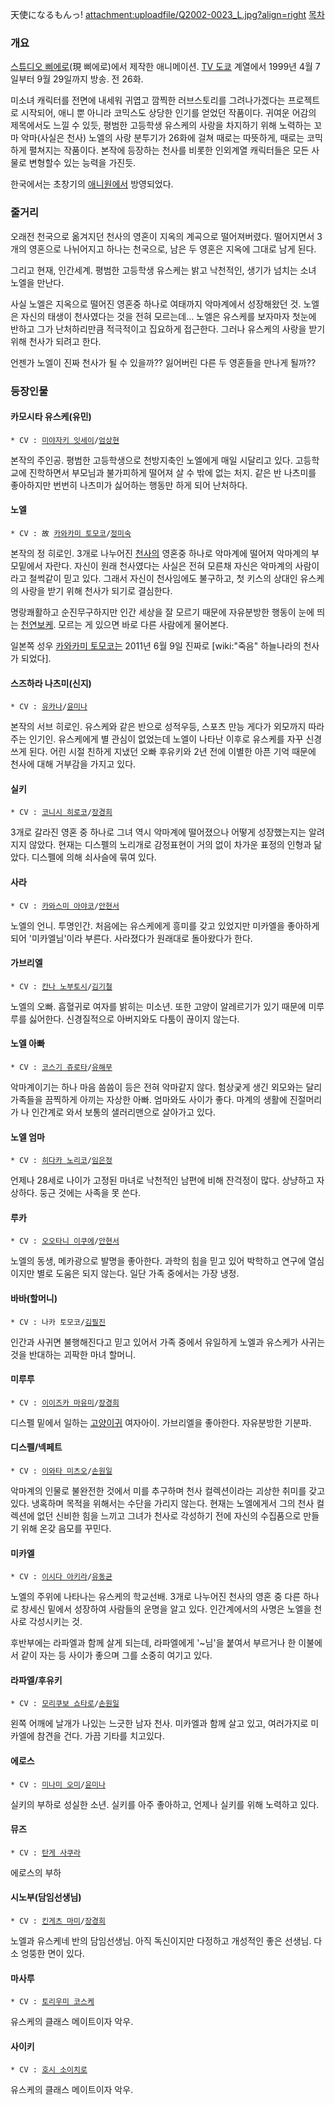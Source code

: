 天使になるもんっ!
attachment:uploadfile/Q2002-0023_L.jpg?align=right
[[목차]]

=== 개요 ===
[[스튜디오 삐에로]](現 삐에로)에서 제작한 애니메이션. [[TV 도쿄]] 계열에서 1999년 4월 7일부터 9월 29일까지 방송. 전 26화.

미소녀 캐릭터를 전면에 내세워 귀엽고 깜찍한 러브스토리를 그려나가겠다는 프로젝트로 시작되어, 애니 뿐 아니라 코믹스도 상당한 인기를 얻었던 작품이다. 귀여운 어감의 제목에서도 느낄 수 있듯, 평범한 고등학생 유스케의 사랑을 차지하기 위해 노력하는 꼬마 악마(사실은 천사) 노엘의 사랑 분투기가 26화에 걸쳐 때로는 따뜻하게, 때로는 코믹하게 펼쳐지는 작품이다. 본작에 등장하는 천사를 비롯한 인외계열 캐릭터들은 모든 사물로 변형할수 있는 능력을 가진듯.

한국에서는 초창기의 [[애니원]]에서 방영되었다.

=== 줄거리 ===
오래전 천국으로 옮겨지던 천사의 영혼이 지옥의 계곡으로 떨어져버렸다. 떨어지면서 3개의 영혼으로 나뉘어지고 하나는 천국으로, 남은 두 영혼은 지옥에 그대로 남게 된다.

그리고 현재, 인간세계. 평범한 고등학생 유스케는 밝고 낙천적인, 생기가 넘치는 소녀 노엘을 만난다.

사실 노엘은 지옥으로 떨어진 영혼중 하나로 여태까지 악마계에서 성장해왔던 것. 노엘은 자신의 태생이 천사였다는 것을 전혀 모르는데… 노엘은 유스케를 보자마자 첫눈에 반하고 그가 난처하리만큼 적극적이고 집요하게 접근한다.
그러나 유스케의 사랑을 받기 위해 천사가 되려고 한다. 

언젠가 노엘이 진짜 천사가 될 수 있을까?? 잃어버린 다른 두 영혼들을 만나게 될까??

=== 등장인물 ===
==== 카모시타 유스케(유민) ====
 * CV : [[미야자키 잇세이]]/[[엄상현]]
본작의 주인공. 평범한 고등학생으로 천방지축인 노엘에게 매일 시달리고 있다. 고등학교에 진학하면서 부모님과 불가피하게 떨어져 살 수 밖에 없는 처지. 같은 반 나츠미를 좋아하지만 번번히 나츠미가 싫어하는 행동만 하게 되어 난처하다.

==== 노엘 ====
 * CV : 故 [[카와카미 토모코]]/[[정미숙]]
본작의 정 히로인. 3개로 나누어진 [[천사]]의 영혼중 하나로 악마계에 떨어져 악마계의 부모밑에서 자란다. 자신이 원래 천사였다는 사실은 전혀 모른채 자신은 악마계의 사람이라고 철썩같이 믿고 있다. 그래서 자신이 천사임에도 불구하고, 첫 키스의 상대인 유스케의 사랑을 받기 위해 천사가 되기로 결심한다.

명랑쾌활하고 순진무구하지만 인간 세상을 잘 모르기 때문에 자유분방한 행동이 눈에 띄는 [[천연]][[보케]]. 모르는 게 있으면 바로 다른 사람에게 물어본다.

일본쪽 성우 [[카와카미 토모코]]는 2011년 6월 9일 진짜로 [wiki:"죽음" 하늘나라의 천사가 되었다]. 

==== 스즈하라 나츠미(신지) ====
 * CV : [[유카나]]/[[윤미나]]
본작의 서브 히로인. 유스케와 같은 반으로 성적우등, 스포츠 만능 게다가 외모까지 따라주는 인기인. 유스케에게 별 관심이 없었는데 노엘이 나타난 이후로 유스케를 자꾸 신경쓰게 된다. 어린 시절 친하게 지냈던 오빠 후유키와 2년 전에 이별한 아픈 기억 때문에 천사에 대해 거부감을 가지고 있다.

==== 실키 ====
 * CV : [[코니시 히로코]]/[[장경희]]
3개로 갈라진 영혼 중 하나로 그녀 역시 악마계에 떨어졌으나 어떻게 성장했는지는 알려지지 않았다. 현재는 디스펠의 노리개로 감정표현이 거의 없이 차가운 표정의 인형과 닮았다. 디스펠에 의해 쇠사슬에 묶여 있다.

==== 사라 ====
 * CV : [[카와스미 아야코]]/[[안현서]]
노엘의 언니. 투명인간. 처음에는 유스케에게 흥미를 갖고 있었지만 미카엘을 좋아하게 되어 '미카엘님'이라 부른다. 사라졌다가 원래대로 돌아왔다가 한다.

==== 가브리엘 ====
 * CV : [[칸나 노부토시]]/[[김기철]]
노엘의 오빠. 흡혈귀로 여자를 밝히는 미소년. 또한 고양이 알레르기가 있기 때문에 미루루를 싫어한다. 신경질적으로 아버지와도 다툼이 끊이지 않는다.

==== 노엘 아빠 ====
 * CV : [[코스기 쥬로타]]/[[유해무]]
악마계이기는 하나 마음 씀씀이 등은 전혀 악마같지 않다. 험상궂게 생긴 외모와는 달리 가족들을 끔찍하게 아끼는 자상한 아빠. 엄마와도 사이가 좋다. 마계의 생활에 진절머리가 나 인간계로 와서 보통의 샐러리맨으로 살아가고 있다.

==== 노엘 엄마 ====
 * CV : [[히다카 노리코]]/[[임은정]]
언제나 28세로 나이가 고정된 마녀로 낙천적인 남편에 비해 잔걱정이 많다. 상냥하고 자상하다. 둥근 것에는 사족을 못 쓴다.

==== 루카 ====
 * CV : [[오오타니 이쿠에]]/[[안현서]]
노엘의 동생, 메카광으로 발명을 좋아한다. 과학의 힘을 믿고 있어 박학하고 연구에 열심이지만 별로 도움은 되지 않는다. 일단 가족 중에서는 가장 냉정.

==== 바바(할머니) ====
 * CV : 나카 토모코/[[김필진]]
인간과 사귀면 불행해진다고 믿고 있어서 가족 중에서 유일하게 노엘과 유스케가 사귀는 것을 반대하는 괴팍한 마녀 할머니.

==== 미루루 ====
 * CV : [[이이즈카 마유미]]/[[장경희]]
디스펠 밑에서 일하는 [[고양이귀]] 여자아이. 가브리엘을 좋아한다. 자유분방한 기분파.

==== 디스펠/넥페트 ====
 * CV : [[이와타 미츠오]]/[[손원일]]
악마계의 인물로 불완전한 것에서 미를 추구하며 천사 컬렉션이라는 괴상한 취미를 갖고 있다. 냉혹하며 목적을 위해서는 수단을 가리지 않는다. 현재는 노엘에게서 그의 천사 컬렉션에 없던 신비한 힘을 느끼고 그녀가 천사로 각성하기 전에 자신의 수집품으로 만들기 위해 온갖 음모를 꾸민다. 

==== 미카엘 ====
 * CV : [[이시다 아키라]]/[[유동균]]
노엘의 주위에 나타나는 유스케의 학교선배. 3개로 나누어진 천사의 영혼 중 다른 하나로 창세신 밑에서 성장하여 사람들의 운명을 알고 있다. 인간계에서의 사명은 노엘을 천사로 각성시키는 것.

후반부에는 라파엘과 함께 살게 되는데, 라파엘에게 '~님'을 붙여서 부르거나 한 이불에서 같이 자는 등 사이가 좋으며 그를 소중히 여기고 있다.

==== 라파엘/후유키 ====
 * CV : [[모리쿠보 쇼타로]]/[[손원일]]
왼쪽 어깨에 날개가 나있는 느긋한 남자 천사. 미카엘과 함께 살고 있고, 여러가지로 미카엘에 참견을 건다. 가끔 기타를 치고있다.

==== 에로스 ====
 * CV : [[미나미 오미]]/[[윤미나]]
실키의 부하로 성실한 소년. 실키를 아주 좋아하고, 언제나 실키를 위해 노력하고 있다.

==== 뮤즈 ====
 * CV : [[탄게 사쿠라]]
에로스의 부하

==== 시노부(담임선생님) ====
 * CV : [[킨게츠 마미]]/[[장경희]]

노엘과 유스케네 반의 담임선생님. 아직 독신이지만 다정하고 개성적인 좋은 선생님. 다소 엉뚱한 면이 있다.

==== 마사루 ====
 * CV : [[토리우미 코스케]]
유스케의 클래스 메이트이자 악우.

==== 사이키 ====
 * CV : [[호시 소이치로]]
유스케의 클래스 메이트이자 악우.
